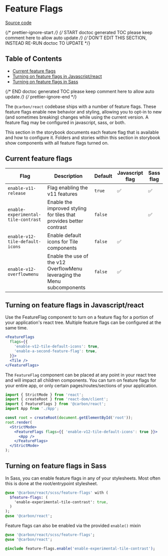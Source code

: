 
<Meta title="Experimental/Feature Flags" />

# Feature Flags

[Source code](https://github.com/carbon-design-system/carbon/tree/main/packages/react/src/components/FeatureFlags)

{/* prettier-ignore-start */}
{/* START doctoc generated TOC please keep comment here to allow auto update */}
{/* DON'T EDIT THIS SECTION, INSTEAD RE-RUN doctoc TO UPDATE */}

## Table of Contents

- [Current feature flags](#current-feature-flags)
- [Turning on feature flags in Javascript/react](#turning-on-feature-flags-in-javascriptreact)
- [Turning on feature flags in Sass](#turning-on-feature-flags-in-sass)

{/* END doctoc generated TOC please keep comment here to allow auto update */}
{/* prettier-ignore-end */}

The `@carbon/react` codebase ships with a number of feature flags. These feature
flags enable new behavior and styling, allowing you to opt-in to new (and
sometimes breaking) changes while using the current version. A feature flag may
be configured in javascript, sass, or both.

This section in the storybook documents each feature flag that is available and
how to configure it. Folders and stories within this section in storybook show
components with all feature flags turned on.

## Current feature flags

| Flag                                | Description                                                              | Default | Javascript flag | Sass flag |
| ----------------------------------- | ------------------------------------------------------------------------ | ------- | --------------- | --------- |
| `enable-v11-release`                | Flag enabling the v11 features                                           | `true`  | ✅              | ✅        |
| `enable-experimental-tile-contrast` | Enable the improved styling for tiles that provides better contrast      | `false` |                 | ✅        |
| `enable-v12-tile-default-icons`     | Enable default icons for Tile components                                 | `false` | ✅              |
| `enable-v12-overflowmenu`           | Enable the use of the v12 OverflowMenu leveraging the Menu subcomponents | `false` | ✅              |

## Turning on feature flags in Javascript/react

Use the FeatureFlag component to turn on a feature flag for a portion of your
application's react tree. Multiple feature flags can be configured at the same
time.

```jsx
<FeatureFlags
  flags={{
    'enable-v12-tile-default-icons': true,
    'enable-a-second-feature-flag': true,
  }}>
  <Tile />
</FeatureFlags>
```

The `FeatureFlag` component can be placed at any point in your react tree and
will impact all children components. You can turn on feature flags for your
entire app, or only certain pages/routes/sections of your application.

```jsx
import { StrictMode } from 'react';
import { createRoot } from 'react-dom/client';
import { FeatureFlags } from '@carbon/react';
import App from './App';

const root = createRoot(document.getElementById('root'));
root.render(
  <StrictMode>
    <FeatureFlags flags={{ 'enable-v12-tile-default-icons': true }}>
      <App />
    </FeatureFlags>
  </StrictMode>
);
```

## Turning on feature flags in Sass

In Sass, you can enable feature flags in any of your stylesheets. Most often
this is done at the root/entrypoint stylesheet.

```sass
@use '@carbon/react/scss/feature-flags' with (
  $feature-flags: (
    'enable-experimental-tile-contrast': true,
  )
);
@use '@carbon/react';
```

Feature flags can also be enabled via the provided `enable()` mixin

```sass
@use '@carbon/react/scss/feature-flags';
@use '@carbon/react';

@include feature-flags.enable('enable-experimental-tile-contrast');
```
